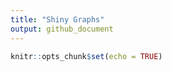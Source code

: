 ```yaml
---
title: "Shiny Graphs"
output: github_document
---
```


```r
knitr::opts_chunk$set(echo = TRUE)
```

